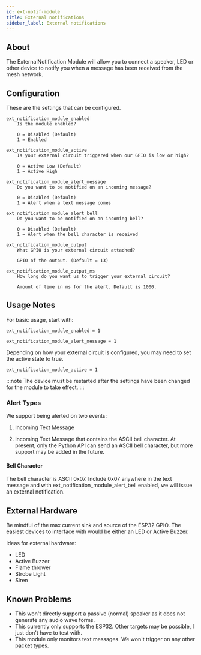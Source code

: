 ```yaml
---
id: ext-notif-module
title: External notifications
sidebar_label: External notifications
---
```


## About

The ExternalNotification Module will allow you to connect a speaker, LED or other device to notify you when a message has been received from the mesh network.

## Configuration

<PluginModule name="ext_notification_" rename="ext_notification_"/>

These are the settings that can be configured.

    ext_notification_module_enabled
        Is the module enabled?

        0 = Disabled (Default)
        1 = Enabled

    ext_notification_module_active
        Is your external circuit triggered when our GPIO is low or high?

        0 = Active Low (Default)
        1 = Active High

    ext_notification_module_alert_message
        Do you want to be notified on an incoming message?

        0 = Disabled (Default)
        1 = Alert when a text message comes

    ext_notification_module_alert_bell
        Do you want to be notified on an incoming bell?

        0 = Disabled (Default)
        1 = Alert when the bell character is received

    ext_notification_module_output
        What GPIO is your external circuit attached?

        GPIO of the output. (Default = 13)

    ext_notification_module_output_ms
        How long do you want us to trigger your external circuit?

        Amount of time in ms for the alert. Default is 1000.

## Usage Notes

For basic usage, start with:

    ext_notification_module_enabled = 1

    ext_notification_module_alert_message = 1

Depending on how your external circuit is configured, you may need to set the active state to true.

    ext_notification_module_active = 1

:::note
The device must be restarted after the settings have been changed for the module to take effect.
:::

### Alert Types

We support being alerted on two events:

1. Incoming Text Message

2. Incoming Text Message that contains the ASCII bell character. At present, only the Python API can send an ASCII bell character, but more support may be added in the future.

#### Bell Character

The bell character is ASCII 0x07. Include 0x07 anywhere in the text message and with ext_notification_module_alert_bell enabled, we will issue an external notification.

## External Hardware

Be mindful of the max current sink and source of the ESP32 GPIO. The easiest devices to interface with would be either an LED or Active Buzzer.

Ideas for external hardware:

- LED
- Active Buzzer
- Flame thrower
- Strobe Light
- Siren

## Known Problems

- This won't directly support a passive (normal) speaker as it does not generate any audio wave forms.
- This currently only supports the ESP32. Other targets may be possible, I just don't have to test with.
- This module only monitors text messages. We won't trigger on any other packet types.
